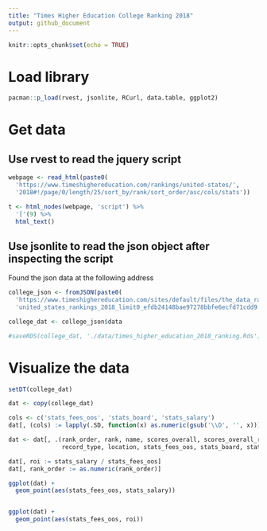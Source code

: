 ```yaml
---
title: "Times Higher Education College Ranking 2018"
output: github_document
---
```


```r
knitr::opts_chunk$set(echo = TRUE)
```

# Load library

```r
pacman::p_load(rvest, jsonlite, RCurl, data.table, ggplot2)
```


# Get data

## Use rvest to read the jquery script
```r

webpage <- read_html(paste0(
  'https://www.timeshighereducation.com/rankings/united-states/', 
  '2018#!/page/0/length/25/sort_by/rank/sort_order/asc/cols/stats'))

t <- html_nodes(webpage, 'script') %>% 
  '['(9) %>% 
  html_text()
```

## Use jsonlite to read the json object after inspecting the script

Found the json data at the following address
```r
college_json <- fromJSON(paste0(
  'https://www.timeshighereducation.com/sites/default/files/the_data_rankings/', 
  'united_states_rankings_2018_limit0_efdb24148bae97278bbfe6ecfd71cdd9.json'))

college_dat <- college_json$data

#saveRDS(college_dat, './data/times_higher_education_2018_ranking.Rds')
```

# Visualize the data
```r
setDT(college_dat)

dat <- copy(college_dat)

cols <- c('stats_fees_oos', 'stats_board', 'stats_salary')
dat[, (cols) := lapply(.SD, function(x) as.numeric(gsub('\\D', '', x))), .SDcols = cols]

dat <- dat[, .(rank_order, rank, name, scores_overall, scores_overall_rank,
               record_type, location, stats_fees_oos, stats_board, stats_salary)]

dat[, roi := stats_salary / stats_fees_oos]
dat[, rank_order := as.numeric(rank_order)]

ggplot(dat) +
  geom_point(aes(stats_fees_oos, stats_salary))


ggplot(dat) + 
  geom_point(aes(stats_fees_oos, roi))


```

